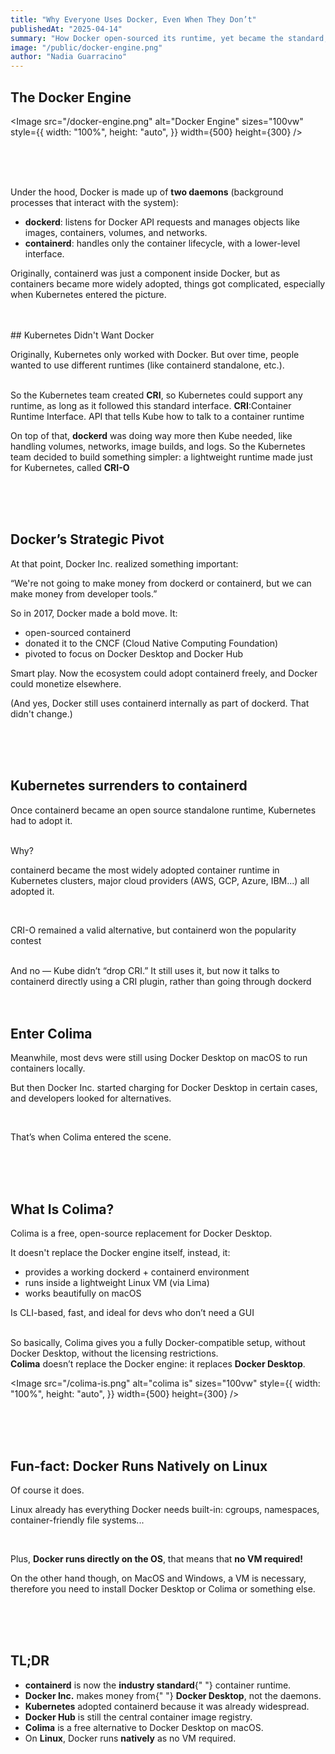 ```yaml
---
title: "Why Everyone Uses Docker, Even When They Don’t"
publishedAt: "2025-04-14"
summary: "How Docker open-sourced its runtime, yet became the standard, and found survival through developer tools"
image: "/public/docker-engine.png"
author: "Nadia Guarracino"
---
```


## The Docker Engine

<Image
  src="/docker-engine.png"
  alt="Docker Engine"
  sizes="100vw"
  style={{
    width: "100%",
    height: "auto",
  }}
  width={500}
  height={300}
/>

<br />
<br />
<br />

Under the hood, Docker is made up of <strong>two daemons</strong> (background processes
that interact with the system):

<ul>
  <li>
    <strong>dockerd</strong>: listens for Docker API requests and manages
    objects like images, containers, volumes, and networks.
  </li>
  <li>
    <strong>containerd</strong>: handles only the container lifecycle, with a
    lower-level interface.
  </li>
</ul>

Originally, containerd was just a component inside Docker, but as containers became more widely adopted, things got complicated, especially when Kubernetes entered the picture.

<br />
<br />
## Kubernetes Didn't Want Docker

Originally, Kubernetes only worked with Docker.
But over time, people wanted to use different runtimes (like containerd standalone, etc.).

<br />
So the Kubernetes team created <strong>CRI</strong>, so Kubernetes could support
any runtime, as long as it followed this standard interface.

<Callout>
  <strong>CRI</strong>:Container Runtime Interface. API that tells Kube how to
  talk to a container runtime
</Callout>

<br />

On top of that, <strong>dockerd</strong> was doing way more then Kube needed, like handling volumes, networks, image builds, and logs.
So the Kubernetes team decided to build something simpler: a lightweight runtime made just for Kubernetes, called <strong>CRI-O</strong>

<br />
<br />
<br />

## Docker’s Strategic Pivot

At that point, Docker Inc. realized something important:

“We're not going to make money from dockerd or containerd, but we can make money from developer tools.”

So in 2017, Docker made a bold move. It:

<ul>
  <li>
    open-sourced containerd
  </li>
  <li>
    donated it to the CNCF (Cloud Native Computing Foundation)
  </li>
  <li>
    pivoted to focus on Docker Desktop and Docker Hub
  </li>
</ul>

Smart play. Now the ecosystem could adopt containerd freely, and Docker could monetize elsewhere.

(And yes, Docker still uses containerd internally as part of dockerd. That didn't change.)

<br />
<br />
<br />

## Kubernetes surrenders to containerd

Once containerd became an open source standalone runtime, Kubernetes had to adopt it.

<br />
Why?
<br />

containerd became the most widely adopted container runtime in Kubernetes clusters, major cloud providers (AWS, GCP, Azure, IBM...) all adopted it.

<br />

CRI-O remained a valid alternative, but containerd won the popularity contest

<br />
And no — Kube didn’t “drop CRI.” It still uses it, but now it talks to containerd
directly using a CRI plugin, rather than going through dockerd

<br />
<br />
<br />

## Enter Colima

Meanwhile, most devs were still using Docker Desktop on macOS to run containers locally.

But then Docker Inc. started charging for Docker Desktop in certain cases, and developers looked for alternatives.

<br />

That’s when Colima entered the scene.

<br />
<br />
<br />

## What Is Colima?

Colima is a free, open-source replacement for Docker Desktop.

It doesn't replace the Docker engine itself, instead, it:

<ul>
  <li>
    provides a working dockerd + containerd environment
  </li>
  <li>
    runs inside a lightweight Linux VM (via Lima)
  </li>
  <li>
    works beautifully on macOS
  </li>
</ul>

Is CLI-based, fast, and ideal for devs who don’t need a GUI

<br />
So basically, Colima gives you a fully Docker-compatible setup, without Docker Desktop, without the licensing restrictions.

<br />
<Callout>
  <strong>Colima</strong> doesn’t replace the Docker engine: it replaces
  <strong>Docker Desktop</strong>.
</Callout>

<Image
  src="/colima-is.png"
  alt="colima is"
  sizes="100vw"
  style={{
    width: "100%",
    height: "auto",
  }}
  width={500}
  height={300}
/>

<br />
<br />
<br />

## Fun-fact: Docker Runs Natively on Linux

Of course it does.

Linux already has everything Docker needs built-in: cgroups, namespaces, container-friendly file systems...

<br />

Plus, <strong>Docker runs directly on the OS</strong>, that means that <strong>no VM required!</strong>

On the other hand though, on MacOS and Windows, a VM is necessary, therefore you need to install
Docker Desktop or Colima or something else.

<br />
<br />
<br />

## TL;DR

<ul>
  <li>
    <strong>containerd</strong> is now the <strong>industry standard</strong>{" "}
    container runtime.
  </li>
  <li>
    <strong>Docker Inc.</strong> makes money from{" "}
    <strong>Docker Desktop</strong>, not the daemons.
  </li>
  <li>
    <strong>Kubernetes</strong> adopted containerd because it was already
    widespread.
  </li>
  <li>
    <strong>Docker Hub</strong> is still the central container image registry.
  </li>
  <li>
    <strong>Colima</strong> is a free alternative to Docker Desktop on macOS.
  </li>
  <li>
    On <strong>Linux</strong>, Docker runs <strong>natively</strong> as no VM
    required.
  </li>
</ul>
<br />
<br />
<br />
<br />
